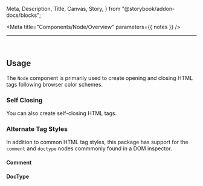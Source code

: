   Meta,
  Description,
  Title,
  Canvas,
  Story,
} from "@storybook/addon-docs/blocks";


<Meta title="Components/Node/Overview" parameters={{ notes }} />

<Title>@iampava-devtools-ds/node</Title>

---

<ShieldRow>
  <Version
    current={version}
    url="https://github.com/intuit/devtools-ds/tree/master/components/Node/CHANGELOG.md"
  />
</ShieldRow>

<Description />

<br />

## Usage

The `Node` component is primarily used to create opening and closing HTML tags following browser color schemes.

<Canvas>
  <Story id="components-node-features--basic-usage" />
</Canvas>

### Self Closing

You can also create self-closing HTML tags.

<Canvas>
  <Story id="components-node-features--self-closing" />
</Canvas>

### Alternate Tag Styles

In addition to common HTML tag styles, this package has support for the `comment` and `doctype` nodes commmonly found in a DOM inspector.

#### Comment

<Canvas>
  <Story id="components-node-features--comment" />
</Canvas>

#### DocType

<Canvas>
  <Story id="components-node-features--doctype" />
</Canvas>
